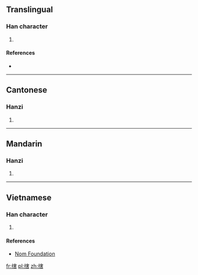 ==Translingual==

===Han character===
{{Han char|rn=64|rad=手|as=10|sn=13|four=53061|canj=QJQR|ids=⿰扌害}}

# {{defn|Han|sort=手10}}

====References====
* {{Han ref|kx=0448.130|dkj=12517|dj=0799.060|hdz=31937.010|uh=6433|ud=25651|bh=DDA1|bd=56737}}

----

==Cantonese==

===Hanzi===
{{yue-hanzi|jyut=hat6|y=hat6}}

# {{defn|lang=yue|sort=手10}}

----

==Mandarin==

===Hanzi===
{{cmn-hanzi|pin=[[huá]] ([[hua2]]), [[xiá]] ([[xia2]])|wg=hua<sup>2</sup>, hsia<sup>2</sup>}}

# {{defn|lang=cmn|sort=手10}}

----

==Vietnamese==

===Han character===
{{vi-readings|rs=手10| hanviet = hớt}}

# {{defn|lang=vi|sort=手10}}

====References====
*[http://nomfoundation.org/common/nom_details.php?codepoint=6433 Nom Foundation]

[[fr:搳]]
[[pl:搳]]
[[zh:搳]]